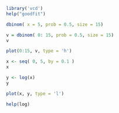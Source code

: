 

```r
library('vcd')
help("goodfit")
```

```r
dbinom( x = 5, prob = 0.5, size = 15)
```

```r
v = dbinom( 0: 15, prob = 0.5, size = 15)
v

plot(0:15, v, type = 'h')
```

```r
x <- seq( 0, 5, by = 0.1 )
x
```

```r
y <- log(x)
y
```

```r
plot(x, y, type = 'l')
```

```r
help(log)
```

